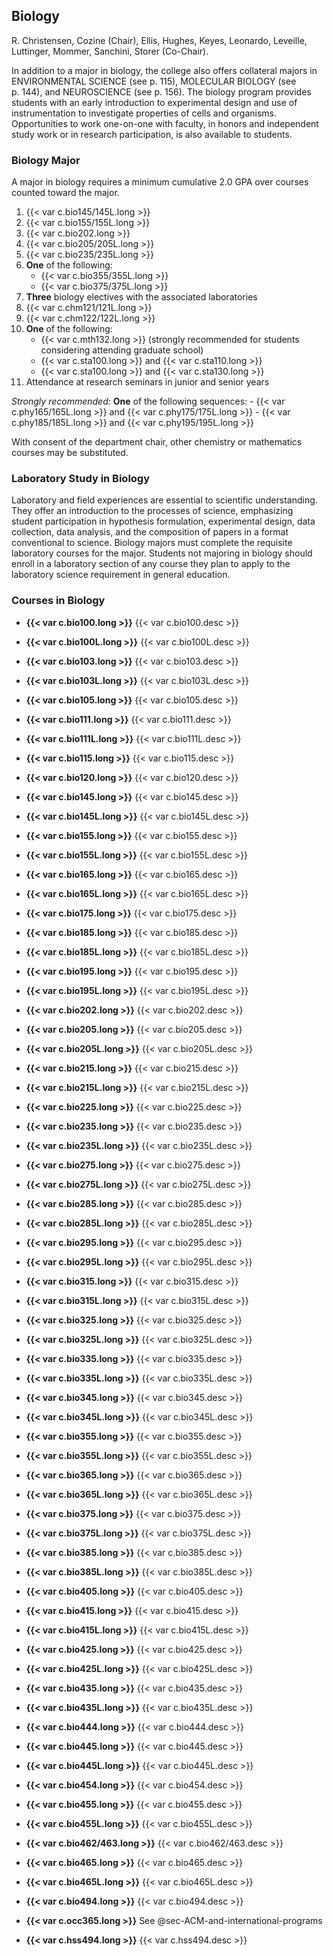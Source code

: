 ## Biology {#sec-biology}

R. Christensen, Cozine (Chair), Ellis, Hughes, Keyes, Leonardo, Leveille, Luttinger, Mommer, Sanchini, Storer (Co-Chair). 

In addition to a major in biology, the college also offers collateral majors in ENVIRONMENTAL SCIENCE (see p. 115), MOLECULAR BIOLOGY (see p. 144), and NEUROSCIENCE (see p. 156). The biology program provides students with an early introduction to experimental design and use of instrumentation to investigate properties of cells and organisms. Opportunities to work one-on-one with faculty, in honors and independent study work or in research participation, is also available to students.

### Biology Major

A major in biology requires a minimum cumulative 2.0 GPA over courses counted toward the major.

1. {{< var c.bio145/145L.long >}}
2. {{< var c.bio155/155L.long >}}
3. {{< var c.bio202.long >}}
4. {{< var c.bio205/205L.long >}}
5. {{< var c.bio235/235L.long >}}
6. **One** of the following:
    - {{< var c.bio355/355L.long >}}
    - {{< var c.bio375/375L.long >}}

7. **Three** biology electives with the associated laboratories
8. {{< var c.chm121/121L.long >}}
9. {{< var c.chm122/122L.long >}}
10. **One** of the following:
    - {{< var c.mth132.long >}} (strongly recommended for students considering attending graduate school)
    - {{< var c.sta100.long >}} and {{< var c.sta110.long >}}
    - {{< var c.sta100.long >}} and {{< var c.sta130.long >}}

11. Attendance at research seminars in junior and senior years

*Strongly recommended:*
    **One** of the following sequences:
    - {{< var c.phy165/165L.long >}} and {{< var c.phy175/175L.long >}}
    - {{< var c.phy185/185L.long >}} and {{< var c.phy195/195L.long >}}

With consent of the department chair, other chemistry or mathematics courses may be substituted.

### Laboratory Study in Biology

Laboratory and field experiences are essential to scientific understanding. They offer an introduction to the processes of science, emphasizing student participation in hypothesis formulation, experimental design, data collection, data analysis, and the composition of papers in a format conventional to science. Biology majors must complete the requisite laboratory courses for the major. Students not majoring in biology should enroll in a laboratory section of any course they plan to apply to the laboratory science requirement in general education.

### Courses in Biology
- **{{< var c.bio100.long >}}**
{{< var c.bio100.desc >}}
- **{{< var c.bio100L.long >}}**
{{< var c.bio100L.desc >}}
- **{{< var c.bio103.long >}}**
{{< var c.bio103.desc >}}
- **{{< var c.bio103L.long >}}**
{{< var c.bio103L.desc >}}
- **{{< var c.bio105.long >}}**
{{< var c.bio105.desc >}}
- **{{< var c.bio111.long >}}**
{{< var c.bio111.desc >}}
- **{{< var c.bio111L.long >}}**
{{< var c.bio111L.desc >}}
- **{{< var c.bio115.long >}}**
{{< var c.bio115.desc >}}
- **{{< var c.bio120.long >}}**
{{< var c.bio120.desc >}}
- **{{< var c.bio145.long >}}**
{{< var c.bio145.desc >}}
- **{{< var c.bio145L.long >}}**
{{< var c.bio145L.desc >}}
- **{{< var c.bio155.long >}}**
{{< var c.bio155.desc >}}
- **{{< var c.bio155L.long >}}**
{{< var c.bio155L.desc >}}
- **{{< var c.bio165.long >}}**
{{< var c.bio165.desc >}}
- **{{< var c.bio165L.long >}}**
{{< var c.bio165L.desc >}}
- **{{< var c.bio175.long >}}**
{{< var c.bio175.desc >}}
- **{{< var c.bio185.long >}}**
{{< var c.bio185.desc >}}
- **{{< var c.bio185L.long >}}**
{{< var c.bio185L.desc >}}
- **{{< var c.bio195.long >}}**
{{< var c.bio195.desc >}}
- **{{< var c.bio195L.long >}}**
{{< var c.bio195L.desc >}}
- **{{< var c.bio202.long >}}**
{{< var c.bio202.desc >}}
- **{{< var c.bio205.long >}}**
{{< var c.bio205.desc >}}
- **{{< var c.bio205L.long >}}**
{{< var c.bio205L.desc >}}
- **{{< var c.bio215.long >}}**
{{< var c.bio215.desc >}}
- **{{< var c.bio215L.long >}}**
{{< var c.bio215L.desc >}}
- **{{< var c.bio225.long >}}**
{{< var c.bio225.desc >}}
- **{{< var c.bio235.long >}}**
{{< var c.bio235.desc >}}
- **{{< var c.bio235L.long >}}**
{{< var c.bio235L.desc >}}
- **{{< var c.bio275.long >}}**
{{< var c.bio275.desc >}}
- **{{< var c.bio275L.long >}}**
{{< var c.bio275L.desc >}}
- **{{< var c.bio285.long >}}**
{{< var c.bio285.desc >}}
- **{{< var c.bio285L.long >}}**
{{< var c.bio285L.desc >}}
- **{{< var c.bio295.long >}}**
{{< var c.bio295.desc >}}
- **{{< var c.bio295L.long >}}**
{{< var c.bio295L.desc >}}
- **{{< var c.bio315.long >}}**
{{< var c.bio315.desc >}}
- **{{< var c.bio315L.long >}}**
{{< var c.bio315L.desc >}}
- **{{< var c.bio325.long >}}**
{{< var c.bio325.desc >}}
- **{{< var c.bio325L.long >}}**
{{< var c.bio325L.desc >}}
- **{{< var c.bio335.long >}}**
{{< var c.bio335.desc >}}
- **{{< var c.bio335L.long >}}**
{{< var c.bio335L.desc >}}
- **{{< var c.bio345.long >}}**
{{< var c.bio345.desc >}}
- **{{< var c.bio345L.long >}}**
{{< var c.bio345L.desc >}}
- **{{< var c.bio355.long >}}**
{{< var c.bio355.desc >}}
- **{{< var c.bio355L.long >}}**
{{< var c.bio355L.desc >}}
- **{{< var c.bio365.long >}}**
{{< var c.bio365.desc >}}
- **{{< var c.bio365L.long >}}**
{{< var c.bio365L.desc >}}
- **{{< var c.bio375.long >}}**
{{< var c.bio375.desc >}}
- **{{< var c.bio375L.long >}}**
{{< var c.bio375L.desc >}}
- **{{< var c.bio385.long >}}**
{{< var c.bio385.desc >}}
- **{{< var c.bio385L.long >}}**
{{< var c.bio385L.desc >}}
- **{{< var c.bio405.long >}}**
{{< var c.bio405.desc >}}
- **{{< var c.bio415.long >}}**
{{< var c.bio415.desc >}}
- **{{< var c.bio415L.long >}}**
{{< var c.bio415L.desc >}}
- **{{< var c.bio425.long >}}**
{{< var c.bio425.desc >}}
- **{{< var c.bio425L.long >}}**
{{< var c.bio425L.desc >}}
- **{{< var c.bio435.long >}}**
{{< var c.bio435.desc >}}
- **{{< var c.bio435L.long >}}**
{{< var c.bio435L.desc >}}
- **{{< var c.bio444.long >}}**
{{< var c.bio444.desc >}}
- **{{< var c.bio445.long >}}**
{{< var c.bio445.desc >}}
- **{{< var c.bio445L.long >}}**
{{< var c.bio445L.desc >}}
- **{{< var c.bio454.long >}}**
{{< var c.bio454.desc >}}
- **{{< var c.bio455.long >}}**
{{< var c.bio455.desc >}}
- **{{< var c.bio455L.long >}}**
{{< var c.bio455L.desc >}}
- **{{< var c.bio462/463.long >}}**
{{< var c.bio462/463.desc >}}
- **{{< var c.bio465.long >}}**
{{< var c.bio465.desc >}}
- **{{< var c.bio465L.long >}}**
{{< var c.bio465L.desc >}}
- **{{< var c.bio494.long >}}**
{{< var c.bio494.desc >}}

- **{{< var c.occ365.long >}}**
See @sec-ACM-and-international-programs

- **{{< var c.hss494.long >}}**
{{< var c.hss494.desc >}}

